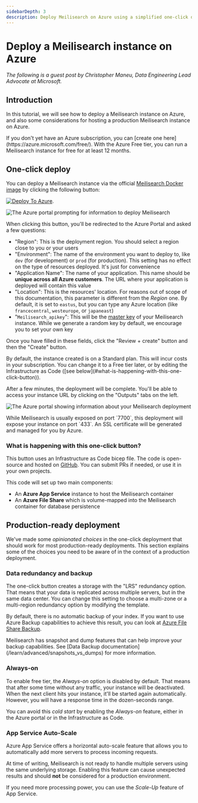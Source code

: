 ```yaml
---
sidebarDepth: 3
description: Deploy Meilisearch on Azure using a simplified one-click deploy with default settings compatible with most use-cases.
---
```


# Deploy a Meilisearch instance on Azure

_The following is a guest post by Christopher Maneu, Data Engineering Lead Advocate at Microsoft._

## Introduction

In this tutorial, we will see how to deploy a Meilisearch instance on Azure, and also some considerations for hosting a production Meilisearch instance on Azure.

<Capsule intent="tip">
If you don't yet have an Azure subscription, you can [create one here](https://azure.microsoft.com/free/). With the Azure Free tier, you can run a Meilisearch instance for free for at least 12 months.
</Capsule>

## One-click deploy

You can deploy a Meilisearch instance via the official [Meilisearch Docker image](https://hub.docker.com/r/getmeili/meilisearch) by clicking the following button:

[![Deploy To Azure](https://raw.githubusercontent.com/Azure/azure-quickstart-templates/master/1-CONTRIBUTION-GUIDE/images/deploytoazure.svg?sanitize=true)](https://portal.azure.com/#create/Microsoft.Template/uri/https%3A%2F%2Fraw.githubusercontent.com%2Fcmaneu%2Fmeilisearch-on-azure%2Fmain%2Fmain.json).

![The Azure portal prompting for information to deploy Meilisearch](https://raw.githubusercontent.com/meilisearch/documentation/main/assets/images/azure/01.azure-deploy-button.png)

When clicking this button, you'll be redirected to the Azure Portal and asked a few questions:

- "Region": This is the deployment region. You should select a region close to you or your users
- "Environment": The name of the environment you want to deploy to, like `dev` (for development) or `prod` (for production). This setting has no effect on the type of resources deployed. It's just for convenience
- "Application Name": The name of your application. This name should be **unique across all Azure customers**. The URL where your application is deployed will contain this value
- "Location": This is the resources' location. For reasons out of scope of this documentation, this parameter is different from the _Region_ one. By default, it is set to `eastus`, but you can type any Azure location (like `francecentral`, `westeurope`, or `japaneast`)
- "`Meilisearch_apikey`": This will be the [master key](/learn/security/master_api_keys) of your Meilisearch instance. While we generate a random key by default, we encourage you to set your own key

Once you have filled in these fields, click the "Review + create" button and then the "Create" button.

<Capsule intent="warning">
By default, the instance created is on a Standard plan. This will incur costs in your subscription. You can change it to a Free tier later, or by editing the Infrastructure as Code ([see below](#what-is-happening-with-this-one-click-button)).
</Capsule>

After a few minutes, the deployment will be complete. You'll be able to access your instance URL by clicking on the "Outputs" tabs on the left.

![The Azure portal showing information about your Meilisearch deployment](https://raw.githubusercontent.com/meilisearch/documentation/main/assets/images/azure/02.azure-output.png)

<Capsule intent="tip">
While Meilisearch is usually exposed on port `7700`, this deployment will expose your instance on port `433`. An SSL certificate will be generated and managed for you by Azure.
</Capsule>

### What is happening with this one-click button?

This button uses an Infrastructure as Code bicep file. The code is open-source and hosted on [GitHub](https://github.com/cmaneu/meilisearch-on-azure). You can submit PRs if needed, or use it in your own projects.

This code will set up two main components:

- An **Azure App Service** instance to host the Meilisearch container
- An **Azure File Share** which is volume-mapped into the Meilisearch container for database persistence

## Production-ready deployment

We've made some _opinionated choices_ in the one-click deployment that should work for most production-ready deployments. This section explains some of the choices you need to be aware of in the context of a production deployment.

### Data redundancy and backup

The one-click button creates a storage with the "LRS" redundancy option. That means that your data is replicated across multiple servers, but in the same data center. You can change this setting to choose a multi-zone or a multi-region redundancy option by modifying the template.

By default, there is no automatic backup of your index. If you want to use Azure Backup capabilities to achieve this result, you can look at [Azure File Share Backup](https://docs.microsoft.com/azure/backup/azure-file-share-backup-overview).

<Capsule intent="tip">
Meilisearch has snapshot and dump features that can help improve your backup capabilities. See [Data Backup documentation](/learn/advanced/snapshots_vs_dumps) for more information.
</Capsule>

### Always-on

To enable free tier, the _Always-on_ option is disabled by default. That means that after some time without any traffic, your instance will be deactivated. When the next client hits your instance, it'll be started again automatically. However, you will have a response time in the dozen-seconds range.

You can avoid this _cold start_ by enabling the _Always-on_ feature, either in the Azure portal or in the Infrastructure as Code.

### App Service Auto-Scale

 Azure App Service offers a horizontal auto-scale feature that allows you to automatically add more servers to process incoming requests.

 At time of writing, Meilisearch is not ready to handle multiple servers using the same underlying storage. Enabling this feature can cause unexpected results and should **not** be considered for a production environment.

 If you need more processing power, you can use the _Scale-Up_ feature of App Service.
